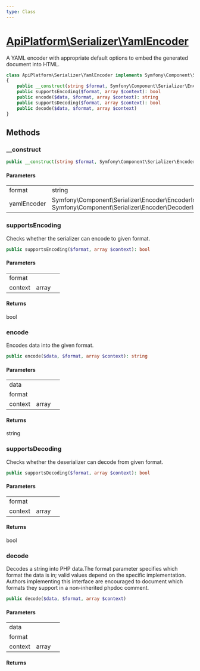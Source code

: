 ```yaml
---
type: Class
---
```


# [ApiPlatform\Serializer\YamlEncoder](/docs/vmain/reference/Serializer/YamlEncoder)

A YAML encoder with appropriate default options to embed the generated document into HTML.

```php
class ApiPlatform\Serializer\YamlEncoder implements Symfony\Component\Serializer\Encoder\EncoderInterface, Symfony\Component\Serializer\Encoder\DecoderInterface
{
    public __construct(string $format, Symfony\Component\Serializer\Encoder\EncoderInterface&Symfony\Component\Serializer\Encoder\DecoderInterface $yamlEncoder)
    public supportsEncoding($format, array $context): bool
    public encode($data, $format, array $context): string
    public supportsDecoding($format, array $context): bool
    public decode($data, $format, array $context)
}
```
## Methods

### __construct



```php
public __construct(string $format, Symfony\Component\Serializer\Encoder\EncoderInterface&Symfony\Component\Serializer\Encoder\DecoderInterface $yamlEncoder)
```

#### Parameters

<table><tbody>
<tr><td>format</td><td>string</td><td></td></tr><tr><td>yamlEncoder</td><td>Symfony\Component\Serializer\Encoder\EncoderInterface<br />Symfony\Component\Serializer\Encoder\DecoderInterface</td><td></td></tr>
</tbody>
</table>

### supportsEncoding

Checks whether the serializer can encode to given format.

```php
public supportsEncoding($format, array $context): bool
```

#### Parameters

<table><tbody>
<tr><td>format</td><td></td><td></td></tr><tr><td>context</td><td>array</td><td></td></tr>
</tbody>
</table>

#### Returns

bool

### encode

Encodes data into the given format.

```php
public encode($data, $format, array $context): string
```

#### Parameters

<table><tbody>
<tr><td>data</td><td></td><td></td></tr><tr><td>format</td><td></td><td></td></tr><tr><td>context</td><td>array</td><td></td></tr>
</tbody>
</table>

#### Returns

string

### supportsDecoding

Checks whether the deserializer can decode from given format.

```php
public supportsDecoding($format, array $context): bool
```

#### Parameters

<table><tbody>
<tr><td>format</td><td></td><td></td></tr><tr><td>context</td><td>array</td><td></td></tr>
</tbody>
</table>

#### Returns

bool

### decode

Decodes a string into PHP data.The format parameter specifies which format the data is in; valid values
depend on the specific implementation. Authors implementing this interface
are encouraged to document which formats they support in a non-inherited
phpdoc comment.

```php
public decode($data, $format, array $context)
```

#### Parameters

<table><tbody>
<tr><td>data</td><td></td><td></td></tr><tr><td>format</td><td></td><td></td></tr><tr><td>context</td><td>array</td><td></td></tr>
</tbody>
</table>

#### Returns


